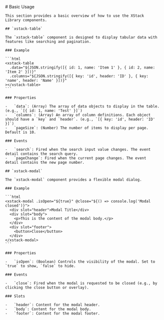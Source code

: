 
<PageTransition>
  <div className="prose dark:prose-invert">
    # Basic Usage

    This section provides a basic overview of how to use the XStack Library components.

    ## `xstack-table`

    The `xstack-table` component is designed to display tabular data with features like searching and pagination.

    ### Example

    ```html
    <xstack-table
      .data="${JSON.stringify([{ id: 1, name: 'Item 1' }, { id: 2, name: 'Item 2' }])}"
      .columns="${JSON.stringify([{ key: 'id', header: 'ID' }, { key: 'name', header: 'Name' }])}"
    ></xstack-table>
    ```

    ### Properties

    -   `data`: (Array) The array of data objects to display in the table. (e.g., `[{ id: 1, name: 'Test' }]`)
    -   `columns`: (Array) An array of column definitions. Each object should have a `key` and `header`. (e.g., `[{ key: 'id', header: 'ID' }]`)
    -   `pageSize`: (Number) The number of items to display per page. Default is 10.

    ### Events

    -   `search`: Fired when the search input value changes. The event detail contains the search query.
    -   `pageChange`: Fired when the current page changes. The event detail contains the new page number.

    ## `xstack-modal`

    The `xstack-modal` component provides a flexible modal dialog.

    ### Example

    ```html
    <xstack-modal .isOpen="${true}" @close="${() => console.log('Modal closed')}">
      <div slot="header">Modal Title</div>
      <div slot="body">
        <p>This is the content of the modal body.</p>
      </div>
      <div slot="footer">
        <button>Close</button>
      </div>
    </xstack-modal>
    ```

    ### Properties

    -   `isOpen`: (Boolean) Controls the visibility of the modal. Set to `true` to show, `false` to hide.

    ### Events

    -   `close`: Fired when the modal is requested to be closed (e.g., by clicking the close button or overlay).

    ### Slots

    -   `header`: Content for the modal header.
    -   `body`: Content for the modal body.
    -   `footer`: Content for the modal footer.
  </div>
</PageTransition>